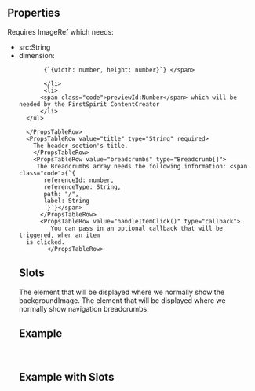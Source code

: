 

<Meta
  title="Header Section"
  subtitle="a complete header section"
/>

## Properties

<PropsTable>
  <PropsTableRow value="backgroundImage" type="ImageRef" required>
    Requires <span class="code">ImageRef</span> which needs:
    <ul>
      <li>
       <span class="code">src:String</span>
       </li>
       <li> 
         <span class="code">dimension:
        
           {`{width: number, height: number}`} </span>
          
           </li>
           <li>
          <span class="code">previewId:Number</span> which will be needed by the FirstSpirit ContentCreator
          </li>
      </ul>
      
      </PropsTableRow>
      <PropsTableRow value="title" type="String" required>
        The header section's title.
        </PropsTableRow>
        <PropsTableRow value="breadcrumbs" type="Breadcrumb[]">
         The Breadcrumbs array needs the following information: <span class="code">{`{ 
           referenceId: number,
           referenceType: String,
           path: "/",
           label: String
            }`}</span> 
          </PropsTableRow>
          <PropsTableRow value="handleItemClick()" type="callback">
             You can pass in an optional callback that will be triggered, when an item
      is clicked.
            </PropsTableRow>
</PropsTable>

## Slots

<SlotsTable>
  <SlotsTableRow value="backgroundImage" prop="ImageRef">
  The element that will be displayed where we normally show the backgroundImage.
  </SlotsTableRow>
  <SlotsTableRow value="breadcrumbs" prop="Breadcrumb[]">
  The element that will be displayed where we normally show navigation breadcrumbs.
  </SlotsTableRow>
</SlotsTable>


## Example

<ExampleLoader example="HeaderSection.tsx" />

<br />

## Example with Slots

<ExampleLoader example="HeaderSection.slots.tsx" />

